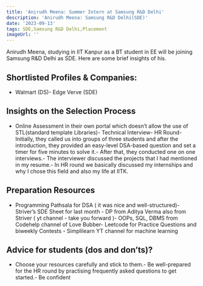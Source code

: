 ```yaml
---
title: 'Anirudh Meena: Summer Intern at Samsung R&D Delhi'
description: 'Anirudh Meena: Samsung R&D Delhi(SDE)'
date: '2023-09-13'
tags: SDE,Samsung R&D Delhi,Placement
imageUrl: ''
---
```


Anirudh Meena, studying in IIT Kanpur as a BT student in EE will be joining Samsung R&D Delhi as SDE. Here are some brief insights of his.

## Shortlisted Profiles & Companies:
- Walmart (DS)- Edge Verve (SDE)

## Insights on the Selection Process
- Online Assessment in their own portal which doesn’t allow the use of STL(standard template Libraries)- Technical Interview- HR Round- Initially, they called us into groups of three students and after the introduction, they provided an easy-level DSA-based question and set a timer for five minutes to solve it.- After that, they conducted one on one interviews.- The interviewer discussed the projects that I had mentioned in my resume.- In HR round we basically discussed my internships and why I chose this field and also my life at IITK.

##  Preparation Resources
- Programming Pathsala for DSA ( it was nice and well-structured)- Striver’s SDE Sheet for last month - DP from Aditya Verma also from Striver ( yt channel - take you forward )- OOPs, SQL, DBMS from Codehelp channel of Love Bubber- Leetcode for Practice Questions and biweekly Contests - Simplilearn YT channel for machine learning

## Advice for students (dos and don’ts)? 
- Choose your resources carefully and stick to them.- Be well-prepared for the HR round by practising frequently asked questions to get started.- Be confident

